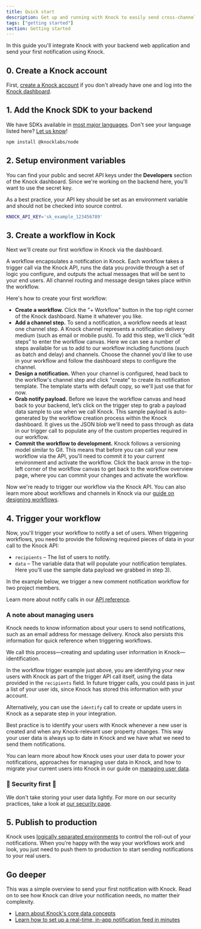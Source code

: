 ```yaml
---
title: Quick start
description: Get up and running with Knock to easily send cross-channel notifications
tags: ["getting started"]
section: Getting started
---
```



In this guide you'll integrate Knock with your backend web application and send your first notification using Knock.

## 0. Create a Knock account

First, [create a Knock account](https://dashboard.knock.app/signup) if you don't already have one and log into the [Knock dashboard](https://dashboard.knock.app).

## 1. Add the Knock SDK to your backend

We have SDKs available in [most major languages](/reference#client-libraries). Don't see your language listed here? [Let us know](mailto:support@knock.app)!

```bash Terminal
npm install @knocklabs/node
```

## 2. Setup environment variables

You can find your public and secret API keys under the **Developers** section of the Knock dashboard. Since we're working on the backend here, you'll want to use the secret key.

As a best practice, your API key should be set as an environment variable and should not be checked into source control.

```bash
KNOCK_API_KEY='sk_example_123456789'
```

## 3. Create a workflow in Kock

Next we'll create our first workflow in Knock via the dashboard.

A workflow encapsulates a notification in Knock. Each workflow takes a trigger call via the Knock API, runs the data you provide through a set of logic you configure, and outputs the actual messages that will be sent to your end users. All channel routing and message design takes place within the workflow.

Here's how to create your first workflow:

- **Create a workflow.** Click the "+ Workflow" button in the top right corner of the Knock dashboard. Name it whatever you like.
- **Add a channel step.** To send a notification, a workflow needs at least one channel step. A Knock channel represents a notification delivery medium (such as email or mobile push). To add this step, we'll click “edit steps” to enter the workflow canvas. Here we can see a number of steps available for us to add to our workflow including functions (such as batch and delay) and channels. Choose the channel you'd like to use in your workflow and follow the dashboard steps to configure the channel.
- **Design a notification.** When your channel is configured, head back to the workflow's channel step and click "create" to create its notification template. The template starts with default copy, so we'll just use that for now.
- **Grab notify payload.** Before we leave the workflow canvas and head back to your backend, let’s click on the trigger step to grab a payload data sample to use when we call Knock. This sample payload is auto-generated by the workflow creation process within the Knock dashboard. It gives us the JSON blob we'll need to pass through as data in our trigger call to populate any of the custom properties required in our workflow.
- **Commit the workflow to development.** Knock follows a versioning model similar to Git. This means that before you can call your new workflow via the API, you'll need to commit it to your current environment and activate the workflow. Click the back arrow in the top-left corner of the workflow canvas to get back to the workflow overview page, where you can commit your changes and activate the workflow.

Now we're ready to trigger our workflow via the Knock API. You can also learn more about workflows and channels in Knock via our [guide on designing workflows](/send-notifications/designing-workflows).

## 4. Trigger your workflow

Now, you'll trigger your workflow to notify a set of users. When triggering workflows, you need to provide the following required pieces of data in your call to the Knock API:

- `recipients` – The list of users to notify.
- `data` – The variable data that will populate your notification templates. Here you'll use the sample data payload we grabbed in step 3).

In the example below, we trigger a new comment notification workflow for two project members.

<MultiLangCodeBlock snippet="workflows.trigger-with-user-identification" title="Trigger your workflow" />

Learn more about notify calls in our [API reference](/reference#trigger-workflow).

### A note about managing users

Knock needs to know information about your users to send notifications, such as an email address for message delivery. Knock also persists this information for quick reference when triggering workflows.

We call this process—creating and updating user information in Knock—identification.

In the workflow trigger example just above, you are identifying your new users with Knock as part of the trigger API call itself, using the data provided in the `recipients` field. In future trigger calls, you could pass in just a list of your user ids, since Knock has stored this information with your account.

<MultiLangCodeBlock snippet="workflows.trigger" title="Trigger your workflow with pre-identified users" />

Alternatively, you can use the `identify` call to create or update users in Knock as a separate step in your integration.

<MultiLangCodeBlock snippet="users.identify" title="Identify a user in Knock" />

Best practice is to identify your users with Knock whenever a new user is created and when any Knock-relevant user property changes. This way your user data is always up to date in Knock and we have what we need to send them notifications.

You can learn more about how Knock uses your user data to power your notifications, approaches for managing user data in Knock, and how to migrate your current users into Knock in our guide on [managing user data](/send-and-manage-data/users).

### 🔐 Security first 🔐

We don't take storing your user data lightly. For more on our security practices, take a look at [our security page](/security).

## 5. Publish to production

Knock uses [logically separated environments](/send-and-manage-data/environments) to control the roll-out of your notifications. When you're happy with the way your workflows work and look, you just need to push them to production to start sending notifications to your real users.

## Go deeper

This was a simple overview to send your first notification with Knock. Read on to see how Knock can drive your notification needs, no matter their complexity.

- [Learn about Knock's core data concepts](/send-and-manage-data/concepts)
- [Learn how to set up a real-time, in-app notification feed in minutes](/notification-feeds/getting-started)

